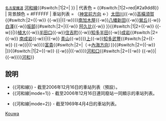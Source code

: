 {{鐵道路線|
| 模板名稱 = 河和線
| 名稱 = {{#switch:{{lc:{{{mode}}}}}|2=[[File:Meitetsu logomark 1.svg|17px|名古屋鐵道社章]]|[[File:Meitetsu logomark 2.svg|15px|名古屋鐵道CI]]}} <small>[[名古屋鐵道]]</small> [[河和線]]{{#switch:{{lc:{{{mode}}}}}|1|2=|&nbsp;{{名鐵車站編號|KC}}}}
| 代表色 = {{#switch:{{lc:{{{mode}}}}}|1|2=red|#2a9dd8}}
| 背景顏色 = #FFFFFF
| 車站列表 = （[[Template:常滑線·機場線·築港線|神宮前方向]] ←）[[太田川站|太田川]]{{-w}}[[高橫須賀站|高橫須賀]]{{#switch:{{lc:{{{mode}}}}}|2={{-w}} {{link-ja|加木屋站|加木屋駅|加木屋}}{{-w}}|{{-w}}}}[[南加木屋站|南加木屋]]{{-w}}[[八幡新田站|八幡新田]]{{-w}}[[巽丘站|巽丘]]{{-w}}[[白澤站 (愛知縣)|白澤]]{{-w}}[[坂部站|坂部]]{{#switch:{{lc:{{{mode}}}}}|2=|{{-w}} [[阿久比站|阿久比]]{{-w}} }}{{#switch:{{lc:{{{mode}}}}}|1|2={{-w}} {{link-ja|椋岡站|椋岡駅|椋岡}}{{-w}}|}}[[植大站|植大]]{{-w}}[[半田口站|半田口]]{{-w}}[[住吉町站|住吉町]]{{-w}}[[知多半田站|知多半田]]{{-w}}[[成岩站|成岩]]{{#switch:{{lc:{{{mode}}}}}|2={{-w}} [[青山站 (愛知縣)|南成岩]]{{-w}}|{{-w}} [[青山站 (愛知縣)|青山]]{{-w}}}}[[上站|上]]{{-w}}[[知多武豐站|知多武豐]]{{#switch:{{lc:{{{mode}}}}}|2={{-w}} {{link-ja|浦島站|浦島駅|浦島}}{{-w}}|{{-w}}}}[[富貴站 (日本)|富貴]]{{#switch:{{lc:{{{mode}}}}}|2=|（→[[Template:知多新線|內海方向]]）}}{{#switch:{{lc:{{{mode}}}}}|2={{-w}} {{link-ja|四海波站|四海波駅|四海波}}|}}{{#switch:{{lc:{{{mode}}}}}|1|2={{-w}} {{link-ja|布土站|布土駅|布土}}{{-w}}|{{-w}}}}[[河和口站|河和口]]{{#switch:{{lc:{{{mode}}}}}|2={{-w}} {{link-ja|時志站|時志駅|時志}}{{-w}}|{{-w}}}}[[河和站|河和]]}}<noinclude>
==說明==
*<nowiki>{{河和線}}</nowiki> - 截至2006年12月16日的車站列表（預設）。
*<nowiki>{{河和線|mode=1}}</nowiki> - 截至2006年12月16日連同廢站一同顯示的車站列表。
{{河和線|mode=1}}
*<nowiki>{{河和線|mode=2}}</nowiki> - 截至1969年4月4日的車站列表。
{{河和線|mode=2}}
[[Category:名古屋鐵道路線模板|Kouwa]]

</noinclude>